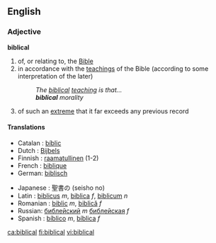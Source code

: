 ==English==
===Adjective===
'''biblical'''
# of, or relating to, the [[Bible]]
# in accordance with the [[teaching]]s of the Bible (according to some interpretation of the later)
#: ''The [[biblical]] [[teaching]] is that...''
#: '''''biblical''' morality''
# of such an [[extreme]] that it far exceeds any previous record

====Translations====
{{top}}
* Catalan : [[bíblic]]
* Dutch : [[Bijbels]]
* Finnish : [[raamatullinen]] (1-2)
* French : [[biblique]]
* German: [[biblisch]]
{{mid}}
* Japanese : 聖書の (seisho no)
* Latin : [[biblicus]] ''m'', [[biblica]] ''f'', [[biblicum]] ''n''
* Romanian : [[biblic]] ''m'', [[biblică]] ''f''
* Russian: [[библейский]] ''m'' [[библейская]] ''f''
* Spanish : [[bíblico]] ''m'', [[bíblica]] ''f''
{{bottom}}

[[ca:biblical]]
[[fi:biblical]]
[[vi:biblical]]